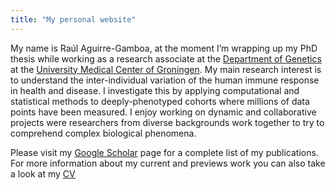 ```yaml
---
title: "My personal website"
---
```


My name is Raúl Aguirre-Gamboa, at the moment I'm wrapping up my PhD thesis while working as a research associate at the [Department of Genetics](https://www.rug.nl/research/genetics/?lang=en) at the [University Medical Center of Groningen](https://www.umcg.nl/NL/Zorg/paginas/Default.aspx). My main research interest is to understand the inter-individual variation of the human immune response in health and disease. I investigate this by applying computational and statistical methods to deeply-phenotyped cohorts where millions of data points have been measured. I enjoy working on dynamic and collaborative projects were researchers from diverse backgrounds work together to try to comprehend complex biological phenomena.

Please visit my [Google Scholar](https://scholar.google.com.mx/citations?user=s54WJmAAAAAJ&hl=en) page for a complete list of my publications. 
For more information about my current and previews work you can also take a look at my [CV](https://docs.google.com/document/d/1V0HKDA_fd4g1UATKfAMQf20Z1EXmmmUIkEkpZZLja0o/preview)
